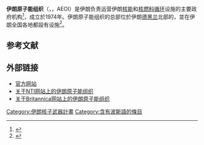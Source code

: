 {{Infobox organization
| name = 伊朗原子能組織 <br /> {{lang|fa|سازمان انرژی اتمی}} ([[波斯语|波斯语]])
| image = Iranische Atomenergieorganisation logo.svg
| caption =
| type = 

| status =
| established = 1974
| headquarters = [[伊朗|伊朗]][[德黑兰|德黑兰]]
| website = [http://www.aeoi.org.ir www.aeoi.org.ir]
| parent =
| commons = 
| footnotes =
}}'''伊朗原子能组织'''（{{lang-fa|سازمان انرژی اتمی ایران}}，{{lang-en|Atomic Energy Organization of Iran }}，AEOI）是伊朗负责运营伊朗[[核動力|核能]]和[[核燃料循环|核燃料循环]]设施的主要政府机构<ref>{{Cite web |url=https://www.armscontrol.org/act/2014-10/features/atomic-energy-organization-iran-what-role |title=The Atomic Energy Organization of Iran: What Role?  |access-date=2021-04-12 |archive-date=2021-04-12 |archive-url=https://web.archive.org/web/20210412105847/https://www.armscontrol.org/act/2014-10/features/atomic-energy-organization-iran-what-role |dead-url=no }}</ref>，成立於1974年。伊朗原子能组织的总部位於伊朗[[德黑兰|德黑兰]]北部的{{link-en|阿米尔阿巴德区|Amir Abad}}，並在伊朗全国各地都設有设施<ref>{{Cite web|title=Iran appoints pragmatist Salehi to head nuclear program|url=https://www.reuters.com/article/2013/08/16/us-iran-nuclear-idUSBRE97F09L20130816|accessdate=17 August 2013|date=16 August 2013|publisher=Reuters|archive-date=2013-08-17|archive-url=https://web.archive.org/web/20130817092615/http://www.reuters.com/article/2013/08/16/us-iran-nuclear-idUSBRE97F09L20130816|dead-url=yes}}</ref>。

==参考文献==
{{reflist}}

== 外部链接 ==

* [https://web.archive.org/web/20080205201053/http://www.aeoi.org.ir/ 官方网站]
* [http://www.nti.org/learn/facilities/153/ 关于NTI网站上的伊朗原子能组织] {{Wayback|url=http://www.nti.org/learn/facilities/153/ |date=20210525031431 }}
* [https://www.britannica.com/topic/Atomic-Energy-Organization-of-Iran 关于Britannica网站上的伊朗原子能组织] {{Wayback|url=https://www.britannica.com/topic/Atomic-Energy-Organization-of-Iran |date=20210202120042 }}

{{伊朗能源}}
[[Category:伊朗核子武器計畫|Category:伊朗核子武器計畫]]
[[Category:含有波斯語的條目|Category:含有波斯語的條目]]